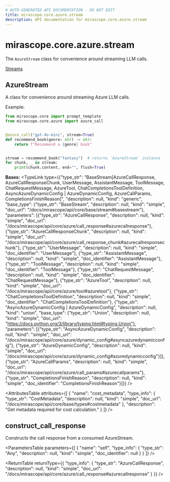 ```yaml
---
# AUTO-GENERATED API DOCUMENTATION - DO NOT EDIT
title: mirascope.core.azure.stream
description: API documentation for mirascope.core.azure.stream
---
```


# mirascope.core.azure.stream

The `AzureStream` class for convenience around streaming LLM calls.

<Info title="Usage">

[Streams](/docs/mirascope/learn/streams)

</Info>

## <ApiType type="Class" path="core/azure/stream" symbolName="AzureStream" /> AzureStream

A class for convenience around streaming Azure LLM calls.

Example:

```python
from mirascope.core import prompt_template
from mirascope.core.azure import azure_call


@azure_call("gpt-4o-mini", stream=True)
def recommend_book(genre: str) -> str:
    return f"Recommend a {genre} book"


stream = recommend_book("fantasy")  # returns `AzureStream` instance
for chunk, _ in stream:
    print(chunk.content, end="", flush=True)
```

**Bases:** 
<TypeLink type={{"type_str": "BaseStream[AzureCallResponse, AzureCallResponseChunk, UserMessage, AssistantMessage, ToolMessage, ChatRequestMessage, AzureTool, ChatCompletionsToolDefinition, AsyncAzureDynamicConfig | AzureDynamicConfig, AzureCallParams, CompletionsFinishReason]", "description": null, "kind": "generic", "base_type": {"type_str": "BaseStream", "description": null, "kind": "simple", "doc_url": "/docs/mirascope/api/core/base/stream#basestream"}, "parameters": [{"type_str": "AzureCallResponse", "description": null, "kind": "simple", "doc_url": "/docs/mirascope/api/core/azure/call_response#azurecallresponse"}, {"type_str": "AzureCallResponseChunk", "description": null, "kind": "simple", "doc_url": "/docs/mirascope/api/core/azure/call_response_chunk#azurecallresponsechunk"}, {"type_str": "UserMessage", "description": null, "kind": "simple", "doc_identifier": "UserMessage"}, {"type_str": "AssistantMessage", "description": null, "kind": "simple", "doc_identifier": "AssistantMessage"}, {"type_str": "ToolMessage", "description": null, "kind": "simple", "doc_identifier": "ToolMessage"}, {"type_str": "ChatRequestMessage", "description": null, "kind": "simple", "doc_identifier": "ChatRequestMessage"}, {"type_str": "AzureTool", "description": null, "kind": "simple", "doc_url": "/docs/mirascope/api/core/azure/tool#azuretool"}, {"type_str": "ChatCompletionsToolDefinition", "description": null, "kind": "simple", "doc_identifier": "ChatCompletionsToolDefinition"}, {"type_str": "AsyncAzureDynamicConfig | AzureDynamicConfig", "description": null, "kind": "union", "base_type": {"type_str": "Union", "description": null, "kind": "simple", "doc_url": "https://docs.python.org/3/library/typing.html#typing.Union"}, "parameters": [{"type_str": "AsyncAzureDynamicConfig", "description": null, "kind": "simple", "doc_url": "/docs/mirascope/api/core/azure/dynamic_config#asyncazuredynamicconfig"}, {"type_str": "AzureDynamicConfig", "description": null, "kind": "simple", "doc_url": "/docs/mirascope/api/core/azure/dynamic_config#azuredynamicconfig"}]}, {"type_str": "AzureCallParams", "description": null, "kind": "simple", "doc_url": "/docs/mirascope/api/core/azure/call_params#azurecallparams"}, {"type_str": "CompletionsFinishReason", "description": null, "kind": "simple", "doc_identifier": "CompletionsFinishReason"}]}} />

<AttributesTable
  attributes={[
  {
    "name": "cost_metadata",
    "type_info": {
      "type_str": "CostMetadata",
      "description": null,
      "kind": "simple",
      "doc_url": "/docs/mirascope/api/core/base/types#costmetadata"
    },
    "description": "Get metadata required for cost calculation."
  }
]}
/>

## <ApiType type="Function" path="core/azure/stream" symbolName="construct_call_response" /> construct_call_response

Constructs the call response from a consumed AzureStream.

<ParametersTable
  parameters={[
  {
    "name": "self",
    "type_info": {
      "type_str": "Any",
      "description": null,
      "kind": "simple",
      "doc_identifier": null
    }
  }
]}
/>

<ReturnTable
  returnType={{
  "type_info": {
    "type_str": "AzureCallResponse",
    "description": null,
    "kind": "simple",
    "doc_url": "/docs/mirascope/api/core/azure/call_response#azurecallresponse"
  }
}}
/>



